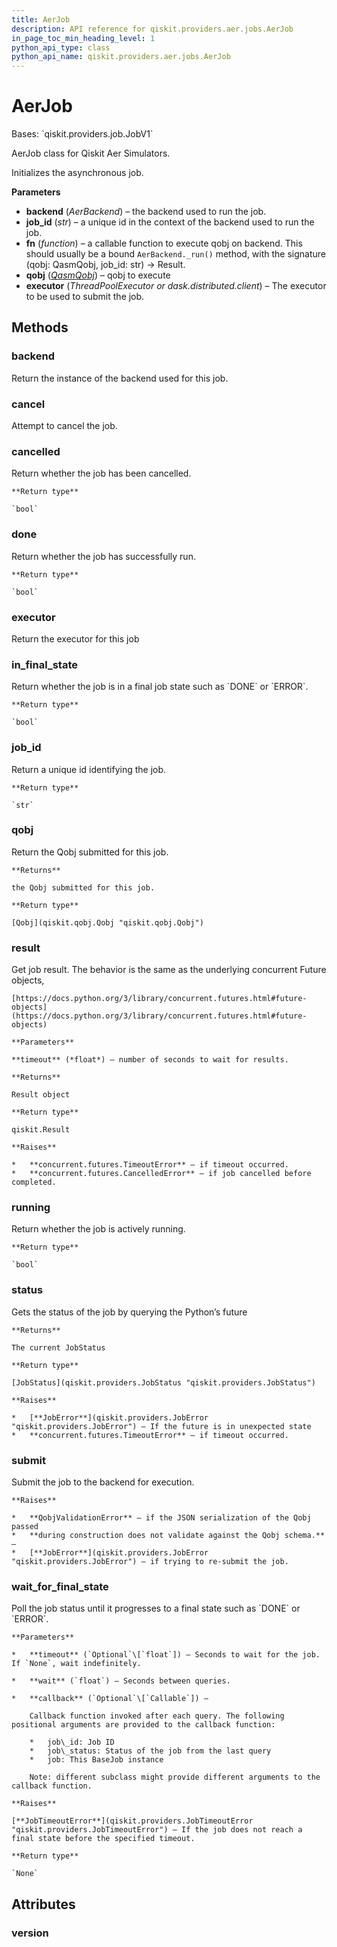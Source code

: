 ```yaml
---
title: AerJob
description: API reference for qiskit.providers.aer.jobs.AerJob
in_page_toc_min_heading_level: 1
python_api_type: class
python_api_name: qiskit.providers.aer.jobs.AerJob
---
```


# AerJob

<Class id="qiskit.providers.aer.jobs.AerJob" isDedicatedPage={true} github="https://github.com/qiskit/qiskit-aer/tree/stable/0.10/qiskit/providers/aer/jobs/aerjob.py" signature="AerJob(backend, job_id, fn, qobj, executor=None)">
  Bases: `qiskit.providers.job.JobV1`

  AerJob class for Qiskit Aer Simulators.

  Initializes the asynchronous job.

  **Parameters**

  *   **backend** (*AerBackend*) – the backend used to run the job.
  *   **job\_id** (*str*) – a unique id in the context of the backend used to run the job.
  *   **fn** (*function*) – a callable function to execute qobj on backend. This should usually be a bound `AerBackend._run()` method, with the signature (qobj: QasmQobj, job\_id: str) -> Result.
  *   **qobj** ([*QasmQobj*](qiskit.qobj.QasmQobj "qiskit.qobj.QasmQobj")) – qobj to execute
  *   **executor** (*ThreadPoolExecutor or dask.distributed.client*) – The executor to be used to submit the job.

  ## Methods

  ### backend

  <Function id="qiskit.providers.aer.jobs.AerJob.backend" name="backend" signature="AerJob.backend()">
    Return the instance of the backend used for this job.
  </Function>

  ### cancel

  <Function id="qiskit.providers.aer.jobs.AerJob.cancel" name="cancel" signature="AerJob.cancel()">
    Attempt to cancel the job.
  </Function>

  ### cancelled

  <Function id="qiskit.providers.aer.jobs.AerJob.cancelled" name="cancelled" signature="AerJob.cancelled()">
    Return whether the job has been cancelled.

    **Return type**

    `bool`
  </Function>

  ### done

  <Function id="qiskit.providers.aer.jobs.AerJob.done" name="done" signature="AerJob.done()">
    Return whether the job has successfully run.

    **Return type**

    `bool`
  </Function>

  ### executor

  <Function id="qiskit.providers.aer.jobs.AerJob.executor" name="executor" signature="AerJob.executor()">
    Return the executor for this job
  </Function>

  ### in\_final\_state

  <Function id="qiskit.providers.aer.jobs.AerJob.in_final_state" name="in_final_state" signature="AerJob.in_final_state()">
    Return whether the job is in a final job state such as `DONE` or `ERROR`.

    **Return type**

    `bool`
  </Function>

  ### job\_id

  <Function id="qiskit.providers.aer.jobs.AerJob.job_id" name="job_id" signature="AerJob.job_id()">
    Return a unique id identifying the job.

    **Return type**

    `str`
  </Function>

  ### qobj

  <Function id="qiskit.providers.aer.jobs.AerJob.qobj" name="qobj" signature="AerJob.qobj()">
    Return the Qobj submitted for this job.

    **Returns**

    the Qobj submitted for this job.

    **Return type**

    [Qobj](qiskit.qobj.Qobj "qiskit.qobj.Qobj")
  </Function>

  ### result

  <Function id="qiskit.providers.aer.jobs.AerJob.result" name="result" signature="AerJob.result(timeout=None)">
    Get job result. The behavior is the same as the underlying concurrent Future objects,

    [https://docs.python.org/3/library/concurrent.futures.html#future-objects](https://docs.python.org/3/library/concurrent.futures.html#future-objects)

    **Parameters**

    **timeout** (*float*) – number of seconds to wait for results.

    **Returns**

    Result object

    **Return type**

    qiskit.Result

    **Raises**

    *   **concurrent.futures.TimeoutError** – if timeout occurred.
    *   **concurrent.futures.CancelledError** – if job cancelled before completed.
  </Function>

  ### running

  <Function id="qiskit.providers.aer.jobs.AerJob.running" name="running" signature="AerJob.running()">
    Return whether the job is actively running.

    **Return type**

    `bool`
  </Function>

  ### status

  <Function id="qiskit.providers.aer.jobs.AerJob.status" name="status" signature="AerJob.status()">
    Gets the status of the job by querying the Python’s future

    **Returns**

    The current JobStatus

    **Return type**

    [JobStatus](qiskit.providers.JobStatus "qiskit.providers.JobStatus")

    **Raises**

    *   [**JobError**](qiskit.providers.JobError "qiskit.providers.JobError") – If the future is in unexpected state
    *   **concurrent.futures.TimeoutError** – if timeout occurred.
  </Function>

  ### submit

  <Function id="qiskit.providers.aer.jobs.AerJob.submit" name="submit" signature="AerJob.submit()">
    Submit the job to the backend for execution.

    **Raises**

    *   **QobjValidationError** – if the JSON serialization of the Qobj passed
    *   **during construction does not validate against the Qobj schema.** –
    *   [**JobError**](qiskit.providers.JobError "qiskit.providers.JobError") – if trying to re-submit the job.
  </Function>

  ### wait\_for\_final\_state

  <Function id="qiskit.providers.aer.jobs.AerJob.wait_for_final_state" name="wait_for_final_state" signature="AerJob.wait_for_final_state(timeout=None, wait=5, callback=None)">
    Poll the job status until it progresses to a final state such as `DONE` or `ERROR`.

    **Parameters**

    *   **timeout** (`Optional`\[`float`]) – Seconds to wait for the job. If `None`, wait indefinitely.

    *   **wait** (`float`) – Seconds between queries.

    *   **callback** (`Optional`\[`Callable`]) –

        Callback function invoked after each query. The following positional arguments are provided to the callback function:

        *   job\_id: Job ID
        *   job\_status: Status of the job from the last query
        *   job: This BaseJob instance

        Note: different subclass might provide different arguments to the callback function.

    **Raises**

    [**JobTimeoutError**](qiskit.providers.JobTimeoutError "qiskit.providers.JobTimeoutError") – If the job does not reach a final state before the specified timeout.

    **Return type**

    `None`
  </Function>

  ## Attributes

  ### version

  <Attribute id="qiskit.providers.aer.jobs.AerJob.version" name="version" attributeValue="1" />
</Class>

